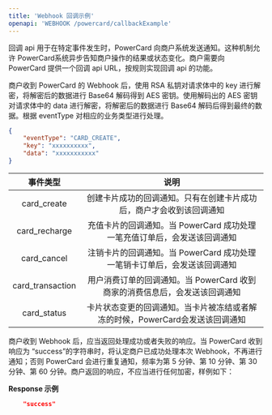 ```yaml
---
title: 'Webhook 回调示例'
openapi: 'WEBHOOK /powercard/callbackExample'
---
```


回调 api 用于在特定事件发生时，PowerCard 向商户系统发送通知。这种机制允许 PowerCard系统异步告知商户操作的结果或状态变化。商户需要向 PowerCard 提供一个回调 api URL，按规则实现回调 api 的功能。

商户收到 PowerCard 的 Webhook 后，使用 RSA 私钥对请求体中的 key 进行解密，将解密后的数据进行 Base64 解码得到 AES 密钥。使用解码出的 AES 密钥对请求体中的 data 进行解密，将解密后的数据进行 Base64 解码后得到最终的数据。根据 eventType 对相应的业务类型进行处理。

```json
{
    "eventType": "CARD_CREATE",
    "key": "xxxxxxxxxx",
    "data": "xxxxxxxxxxx"
}
```

|   **事件类型**    |                           **说明**                           |
| :---------------: | :----------------------------------------------------------: |
|   card_create    | 创建卡片成功的回调通知。只有在创建卡片成功后，商户才会收到该回调通知 |
|  card_recharge   | 充值卡片的回调通知。当 PowerCard 成功处理一笔充值订单后，会发送该回调通知 |
|   card_cancel    | 注销卡片的回调通知。当 PowerCard 成功处理一笔销卡订单后，会发送该回调通知 |
| card_transaction | 用户消费订单的回调通知。当 PowerCard 收到商家的消费信息后，会发送该回调通知 |
|   card_status    | 卡片状态变更的回调通知。当卡片被冻结或者解冻的时候，PowerCard会发送该回调通知 |

商户收到 Webhook 后，应当返回处理成功或者失败的响应。当 PowerCard 收到响应为 “success”的字符串时，将认定商户已成功处理本次 Webhook，不再进行通知；否则 PowerCard 会进行重复通知，频率为第 5 分钟、第 10 分钟、第 30 分钟、第 60 分钟。商户返回的响应，不应当进行任何加密，样例如下：

**Response 示例**
``` json
    "success"
```

